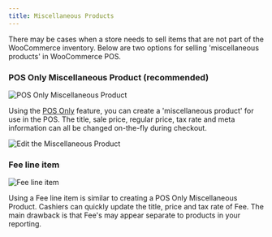 ```yaml
---
title: Miscellaneous Products
---
```


There may be cases when a store needs to sell items that are not part of the WooCommerce inventory.
Below are two options for selling 'miscellaneous products' in WooCommerce POS.

### POS Only Miscellaneous Product (recommended)

![POS Only Miscellaneous Product](https://wcpos.com/wp-content/uploads/2016/06/miscellaneous-product.png "Create a POS Only Miscellaneous Product")

Using the [POS Only](./pos-only-products) feature, you can create a 'miscellaneous product' for use in the POS.
The title, sale price, regular price, tax rate and meta information can all be changed on-the-fly during checkout.

![Edit the Miscellaneous Product](https://wcpos.com/wp-content/uploads/2016/06/custom-product-in-cart.png "Edit the Miscellaneous Product in the cart")

### Fee line item

![Fee line item](https://wcpos.com/wp-content/uploads/2016/06/fee-line-item.png "Edit the Fee line item")

Using a Fee line item is similar to creating a POS Only Miscellaneous Product.
Cashiers can quickly update the title, price and tax rate of Fee.
The main drawback is that Fee's may appear separate to products in your reporting.
